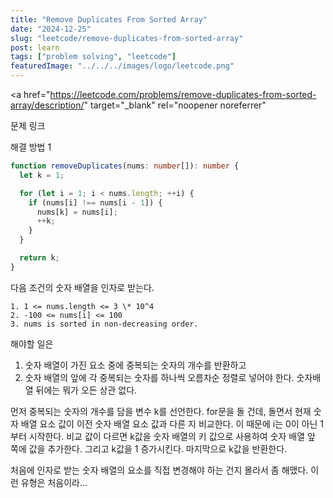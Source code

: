 ```yaml
---
title: "Remove Duplicates From Sorted Array"
date: "2024-12-25"
slug: "leetcode/remove-duplicates-from-sorted-array"
post: learn
tags: ["problem solving", "leetcode"]
featuredImage: "../../../images/logo/leetcode.png"
---
```


<a
  href="https://leetcode.com/problems/remove-duplicates-from-sorted-array/description/"
  target="_blank"
  rel="noopener noreferrer"
>
  문제 링크
</a>

해결 방법 1

```typescript
function removeDuplicates(nums: number[]): number {
  let k = 1;

  for (let i = 1; i < nums.length; ++i) {
    if (nums[i] !== nums[i - 1]) {
      nums[k] = nums[i];
      ++k;
    }
  }

  return k;
}
```

다음 조건의 숫자 배열을 인자로 받는다.

```mdx
1. 1 <= nums.length <= 3 \* 10^4
2. -100 <= nums[i] <= 100
3. nums is sorted in non-decreasing order.
```

해야할 일은

1. 숫자 배열이 가진 요소 중에 중복되는 숫자의 개수를 반환하고
2. 숫자 배열의 앞에 각 중복되는 숫자를 하나씩 오름차순 정렬로 넣어야 한다. 숫자배열 뒤에는 뭐가 오든 상관 없다.

먼저 중복되는 숫자의 개수를 담을 변수 k를 선언한다.
for문을 돌 건데, 돌면서 현재 숫자 배열 요소 값이 이전 숫자 배열 요소 값과 다른 지 비교한다.
이 때문에 i는 0이 아닌 1부터 시작한다.
비교 값이 다르면 k값을 숫자 배열의 키 값으로 사용하여 숫자 배열 앞 쪽에 값을 추가한다.
그리고 k값을 1 증가시킨다.
마지막으로 k값을 반환한다.

처음에 인자로 받는 숫자 배열의 요소를 직접 변경해야 하는 건지 몰라서 좀 해맸다. 이런 유형은 처음이라...
